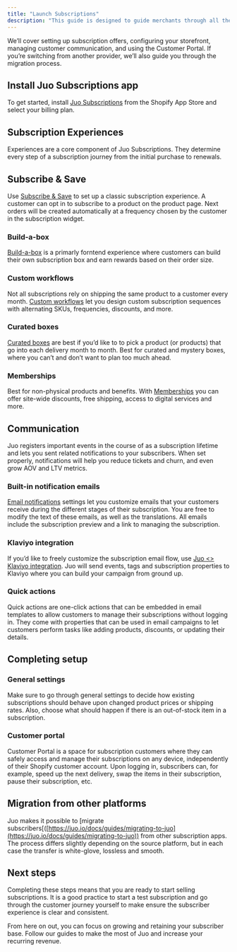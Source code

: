 ```yaml
---
title: "Launch Subscriptions"
description: "This guide is designed to guide merchants through all the steps needed to start selling subscriptions with Juo and cover every aspect of subscriber experience."
---
```


We’ll cover setting up subscription offers, configuring your storefront, managing customer communication, and using the Customer Portal. If you’re switching from another provider, we’ll also guide you through the migration process.

## Install Juo Subscriptions app

To get started, install [Juo Subscriptions](https://apps.shopify.com/juo-subscriptions) from the Shopify App Store and select your billing plan.

## Subscription Experiences

Experiences are a core component of Juo Subscriptions. They determine every step of a subscription journey from the initial purchase to renewals.

## **Subscribe & Save**

Use [Subscribe & Save](https://juo.io/docs/guides/creating-subscription-plan) to set up a classic subscription experience. A customer can opt in to subscribe to a product on the product page. Next orders will be created automatically at a frequency chosen by the customer in the subscription widget.

### **Build-a-box**

[Build-a-box](https://juo.io/docs/guides/adding-build-a-box) is a primarly forntend experience where customers can build their own subscription box and earn rewards based on their order size.

### **Custom workflows**

Not all subscriptions rely on shipping the same product to a customer every month. [Custom workflows](https://juo.io/docs/guides/custom-workflows) let you design custom subscription sequences with alternating SKUs, frequencies, discounts, and more.

### **Curated boxes**

[Curated boxes](https://juo.io/docs/guides/setting-up-curated-boxes) are best if you’d like to to pick a product (or products) that go into each delivery month to month. Best for curated and mystery boxes, where you can’t and don’t want to plan too much ahead.

### **Memberships**

Best for non-physical products and benefits. With [Memberships](https://juo.io/docs/guides/setting-up-memberships) you can offer site-wide discounts, free shipping, access to digital services and more.

## Communication

Juo registers important events in the course of as a subscription lifetime and lets you sent related notifications to your subscribers. When set properly, notifications will help you reduce tickets and churn, and even grow AOV and LTV metrics.

### **Built-in notification emails**

[Email notifications](https://juo.io/docs/guides/setting-subscription-notifications) settings let you customize emails that your customers receive during the different stages of their subscription. You are free to modify the text of these emails, as well as the translations. All emails include the subscription preview and a link to managing the subscription.

### **Klaviyo integration**

If you’d like to freely customize the subscription email flow, use [Juo \<> Klaviyo integration](https://juo.io/docs/guides/klaviyo-integration). Juo will send events, tags and subscription properties to Klaviyo where you can build your campaign from ground up.

### **Quick actions**

Quick actions are one-click actions that can be embedded in email templates to allow customers to manage their subscriptions without logging in. They come with properties that can be used in email campaigns to let customers perform tasks like adding products, discounts, or updating their details.

## Completing setup

### **General settings**

Make sure to go through general settings to decide how existing subscriptions should behave upon changed product prices or shipping rates. Also, choose what should happen if there is an out-of-stock item in a subscription.

### **Customer portal**

Customer Portal is a space for subscription customers where they can safely access and manage their subscriptions on any device, independently of their Shopify customer account. Upon logging in, subscribers can, for example, speed up the next delivery, swap the items in their subscription, pause their subscription, etc.

## **Migration from other platforms**

Juo makes it possible to \[migrate subscribers\[([https://juo.io/docs/guides/migrating-to-juo](https://juo.io/docs/guides/migrating-to-juo)) from other subscription apps. The process differs slightly depending on the source platform, but in each case the transfer is white-glove, lossless and smooth.

## **Next steps**

Completing these steps means that you are ready to start selling subscriptions. It is a good practice to start a test subscription and go through the customer journey yourself to make ensure the subscriber experience is clear and consistent.

<Warning>
From here on out, you can focus on growing and retaining your subscriber base. Follow our guides to make the most of Juo and increase your recurring revenue.
</Warning>